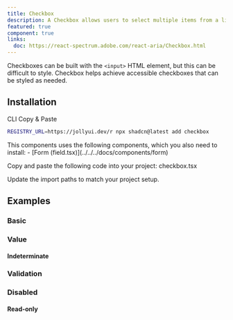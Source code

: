 ```yaml
---
title: Checkbox
description: A Checkbox allows users to select multiple items from a list of individual items, or to mark one individual item as selected.
featured: true
component: true
links:
  doc: https://react-spectrum.adobe.com/react-aria/Checkbox.html
---
```


Checkboxes can be built with the `<input>` HTML element, but this can be difficult to style. Checkbox helps achieve accessible checkboxes that can be styled as needed.

<ComponentPreview name="checkbox-demo" />

## Installation

<Tabs defaultValue="cli">

<TabsList>
  <TabsTrigger value="cli">CLI</TabsTrigger>
  <TabsTrigger value="manual">Copy & Paste</TabsTrigger>
</TabsList>

<TabsContent value="cli">

```bash
REGISTRY_URL=https://jollyui.dev/r npx shadcn@latest add checkbox
```

</TabsContent>

<TabsContent value="manual">

<Steps>

<Step>
  This components uses the following components, which you also need to install:
  - [Form (field.tsx)](../../../docs/components/form)
</Step>

<Step>Copy and paste the following code into your project: checkbox.tsx</Step>

<ComponentSource name="checkbox" />

<Step>Update the import paths to match your project setup.</Step>

</Steps>

</TabsContent>

</Tabs>

## Examples

### Basic

<ComponentPreview name="checkbox-demo" />

### Value

#### Indeterminate

<ComponentPreview name="checkbox-indeterminate" />

### Validation

<ComponentPreview name="checkbox-validation" />

### Disabled

<ComponentPreview name="checkbox-disabled" />

#### Read-only

<ComponentPreview name="checkbox-readonly" />
